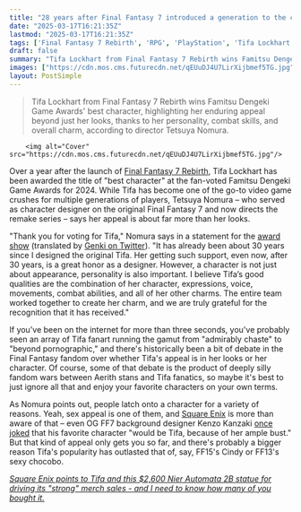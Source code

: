 ```yaml
---
title: "28 years after Final Fantasy 7 introduced a generation to the concept of waifus, Tetsuya Nomura says Tifa's popularity is 'not just about appearance'"
date: "2025-03-17T16:21:35Z"
lastmod: "2025-03-17T16:21:35Z"
tags: ['Final Fantasy 7 Rebirth', 'RPG', 'PlayStation', 'Tifa Lockhart', 'Square Enix', 'Character Design']
draft: false
summary: "Tifa Lockhart from Final Fantasy 7 Rebirth wins Famitsu Dengeki Game Awards' best character, highlighting her enduring appeal beyond just her looks, thanks to her personality, combat skills, and overall charm, according to director Tetsuya Nomura."
images: ["https://cdn.mos.cms.futurecdn.net/qEUuDJ4U7LirXijbmef5TG.jpg"]
layout: PostSimple
---
```

> Tifa Lockhart from Final Fantasy 7 Rebirth wins Famitsu Dengeki Game Awards' best character, highlighting her enduring appeal beyond just her looks, thanks to her personality, combat skills, and overall charm, according to director Tetsuya Nomura.


        <img alt="Cover" src="https://cdn.mos.cms.futurecdn.net/qEUuDJ4U7LirXijbmef5TG.jpg"/>
        
Over a year after the launch of [Final Fantasy 7 Rebirth](https://www.gamesradar.com/final-fantasy-7-rebirth-guide/), Tifa Lockhart has been awarded the title of "best character" at the fan-voted Famitsu Dengeki Game Awards for 2024. While Tifa has become one of the go-to video game crushes for multiple generations of players, Tetsuya Nomura – who served as character designer on the original Final Fantasy 7 and now directs the remake series – says her appeal is about far more than her looks.

"Thank you for voting for Tifa," Nomura says in a statement for the [award show](https://www.youtube.com/live/GCl0kPsebwo) (translated by [Genki on Twitter](https://x.com/Genki_JPN/status/1900919364288987154)). "It has already been about 30 years since I designed the original Tifa. Her getting such support, even now, after 30 years, is a great honor as a designer. However, a character is not just about appearance, personality is also important. I believe Tifa’s good qualities are the combination of her character, expressions, voice, movements, combat abilities, and all of her other charms. The entire team worked together to create her charm, and we are truly grateful for the recognition that it has received."

If you've been on the internet for more than three seconds, you've probably seen an array of Tifa fanart running the gamut from "admirably chaste" to "beyond pornographic," and there's historically been a bit of debate in the Final Fantasy fandom over whether Tifa's appeal is in her looks or her character. Of course, some of that debate is the product of deeply silly fandom wars between Aerith stans and Tifa fanatics, so maybe it's best to just ignore all that and enjoy your favorite characters on your own terms.

As Nomura points out, people latch onto a character for a variety of reasons. Yeah, sex appeal is one of them, and [Square Enix](https://www.gamesradar.com/tag/square_enix/) is more than aware of that – even OG FF7 background designer Kenzo Kanzaki [once joked](https://shmuplations.com/ff7/) that his favorite character "would be Tifa, because of her ample bust." But that kind of appeal only gets you so far, and there's probably a bigger reason Tifa's popularity has outlasted that of, say, FF15's Cindy or FF13's sexy chocobo.

[<em>Square Enix points to Tifa and this $2,600 Nier Automata 2B statue for driving its "strong" merch sales - and I need to know how many of you bought it.</em>](https://www.gamesradar.com/games/final-fantasy/square-enix-points-to-tifa-and-this-usd2-600-nier-automata-2b-statue-for-driving-its-strong-merch-sales-and-i-need-to-know-how-many-of-you-bought-it/)
        